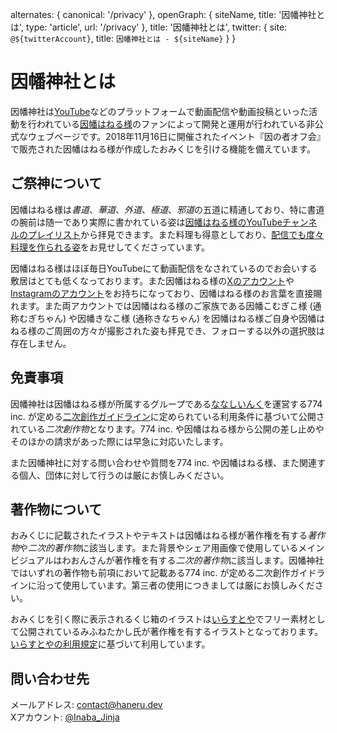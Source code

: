 

  alternates: {
    canonical: '/privacy'
  },
  openGraph: {
    siteName,
    title: '因幡神社とは',
    type: 'article',
    url: '/privacy'
  },
  title: '因幡神社とは',
  twitter: {
    site: `@${twitterAccount}`,
    title: `因幡神社とは - ${siteName}`
  }
}

# 因幡神社とは

因幡神社は[YouTube](htttp://www.youtube.com/)などのプラットフォームで動画配信や動画投稿といった活動を行われている[因幡はねる様](https://www.youtube.com/@Inaba_Haneru)のファンによって開発と運用が行われている非公式なウェブページです。2018年11月16日に開催されたイベント『因の者オフ会』で販売された因幡はねる様が作成したおみくじを引ける機能を備えています。

## ご祭神について

因幡はねる様は*書道*、_華道_、_外道_、_極道_、*邪道*の五道に精通しており、特に書道の腕前は随一であり実際に書かれている姿は[因幡はねる様のYouTubeチャンネルのプレイリスト](https://www.youtube.com/playlist?list=PLJdGplDR39fgi-haMvzOZ9L2m1MEsw1vk)から拝見できます。また料理も得意としており、[配信でも度々料理を作られる姿](https://www.youtube.com/playlist?list=PLJdGplDR39fi5mhqhGWNl1fudZ770xZeG)をお見せしてくださっています。

因幡はねる様はほぼ毎日YouTubeにて動画配信をなされているのでお会いする敷居はとても低くなっております。また因幡はねる様の[Xのアカウント](https://twitter.com/Haneru_Inaba)や[Instagramのアカウント](https://www.instagram.com/neruchan_to_inu/)をお持ちになっており、因幡はねる様のお言葉を直接賜れます。また両アカウントでは因幡はねる様のご家族である因幡こむぎこ様 (通称むぎちゃん) や因幡きなこ様 (通称きなちゃん) を因幡はねる様ご自身や因幡はねる様のご周囲の方々が撮影された姿も拝見でき、フォローする以外の選択肢は存在しません。

## 免責事項

因幡神社は因幡はねる様が所属するグループである[ななしいんく](https://www.774.ai/)を運営する774 inc. が定める[二次創作ガイドライン](https://www.774.ai/guideline)に定められている利用条件に基づいて公開されている*二次創作物*となります。774 inc. や因幡はねる様から公開の差し止めやそのほかの請求があった際には早急に対応いたします。

また因幡神社に対する問い合わせや質問を774 inc. や因幡はねる様、また関連する個人、団体に対して行うのは厳にお慎しみください。

## 著作物について

おみくじに記載されたイラストやテキストは因幡はねる様が著作権を有する*著作物*や*二次的著作物*に該当します。また背景やシェア用画像で使用しているメインビジュアルはわおんさんが著作権を有する*二次的著作物*に該当します。因幡神社ではいずれの著作物も前項において記載ある774 inc. が定める二次創作ガイドラインに沿って使用しています。第三者の使用につきましては厳にお慎しみください。

おみくじを引く際に表示されるくじ箱のイラストは[いらすとや](https://www.irasutoya.com/)でフリー素材として公開されているみふねたかし氏が著作権を有するイラストとなっております。[いらすとやの利用規定](https://www.irasutoya.com/p/terms.html)に基づいて利用しています。

## 問い合わせ先

メールアドレス: [contact@haneru.dev](mailto:contact@haneru.dev)<br />
Xアカウント: [@Inaba_Jinja](https://twitter.com/Inaba_Jinja)
